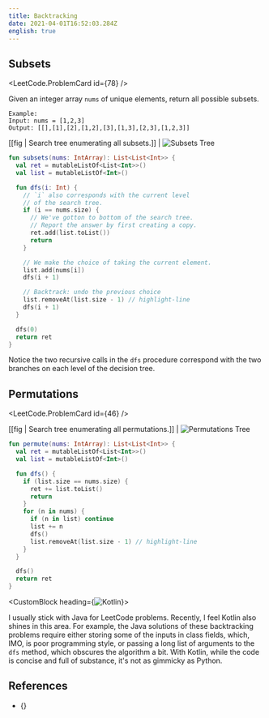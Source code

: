 ```yaml
---
title: Backtracking
date: 2021-04-01T16:52:03.284Z
english: true
---
```




## Subsets

<LeetCode.ProblemCard id={78} />

Given an integer array `nums` of unique elements, return all possible subsets.

```
Example: 
Input: nums = [1,2,3]
Output: [[],[1],[2],[1,2],[3],[1,3],[2,3],[1,2,3]]
```

[[fig | Search tree enumerating all subsets.]]
| ![Subsets Tree](./assets/subsets-tree.svg)

```kotlin
fun subsets(nums: IntArray): List<List<Int>> {
  val ret = mutableListOf<List<Int>>()
  val list = mutableListOf<Int>()

  fun dfs(i: Int) {
    // `i` also corresponds with the current level
    // of the search tree.
    if (i == nums.size) {
      // We've gotton to bottom of the search tree.
      // Report the answer by first creating a copy.
      ret.add(list.toList())
      return
    }

    // We make the choice of taking the current element.
    list.add(nums[i])
    dfs(i + 1)

    // Backtrack: undo the previous choice
    list.removeAt(list.size - 1) // highlight-line
    dfs(i + 1)
  }

  dfs(0)
  return ret
}
```

Notice the two recursive calls in the `dfs` procedure
correspond with the two branches on each level of the decision tree.

## Permutations

<LeetCode.ProblemCard id={46} />

[[fig | Search tree enumerating all permutations.]]
| ![Permutations Tree](./assets/permutations-tree.svg)

```kotlin
fun permute(nums: IntArray): List<List<Int>> {
  val ret = mutableListOf<List<Int>>()
  val list = mutableListOf<Int>()

  fun dfs() {
    if (list.size == nums.size) {
      ret += list.toList()
      return
    }
    for (n in nums) {
      if (n in list) continue
      list += n
      dfs()
      list.removeAt(list.size - 1) // highlight-line
    }
  }

  dfs()
  return ret
}
```

<CustomBlock heading={<img src={KotlinLogo} alt="Kotlin" />}>

  I usually stick with Java for LeetCode problems. Recently, I feel Kotlin also shines in this area.
  For example, the Java solutions of these backtracking problems require
  either storing some of the inputs in class fields, which, IMO, is poor programming style,
  or passing a long list of arguments to the `dfs` method, which obscures the algorithm a bit.
  With Kotlin, while the code is concise and full of substance, it's not as gimmicky as Python.

</CustomBlock>


## References

<ul>
  <li>{<TheAlgorithmDesignManual chapter={[9, "Combinatorial Search"]} />}</li>
</ul>
